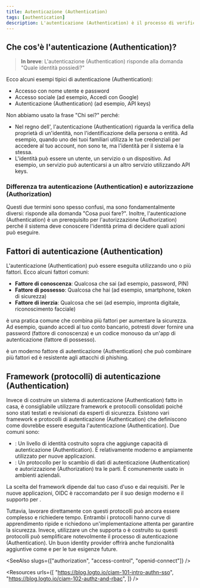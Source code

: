 ```yaml
---
title: Autenticazione (Authentication)
tags: [authentication]
description: L'autenticazione (Authentication) è il processo di verifica della proprietà dell'identità (ad esempio, utente o servizio). È la base dei sistemi di gestione delle identità e degli accessi (IAM) ed è essenziale per proteggere applicazioni e servizi.
---
```


## Che cos'è l'autenticazione (Authentication)?

> **In breve**: L'autenticazione (Authentication) risponde alla domanda "Quale identità possiedi?"

Ecco alcuni esempi tipici di autenticazione (Authentication):

- Accesso con nome utente e password
- Accesso sociale (ad esempio, Accedi con Google)
- Autenticazione (Authentication) <Ref slug="machine-to-machine" /> (ad esempio, API keys)

Non abbiamo usato la frase "Chi sei?" perché:

- Nel regno dell'<Ref slug="iam" />, l'autenticazione (Authentication) riguarda la verifica della proprietà di un'identità, non l'identificazione della persona o entità. Ad esempio, quando uno dei tuoi familiari utilizza le tue credenziali per accedere al tuo account, non sono te, ma l'identità per il sistema è la stessa.
- L'identità può essere un utente, un servizio o un dispositivo. Ad esempio, un servizio può autenticarsi a un altro servizio utilizzando API keys.

### Differenza tra autenticazione (Authentication) e autorizzazione (Authorization)

Questi due termini sono spesso confusi, ma sono fondamentalmente diversi: <Ref slug="authorization" /> risponde alla domanda "Cosa puoi fare?". Inoltre, l'autenticazione (Authentication) è un prerequisito per l'autorizzazione (Authorization) perché il sistema deve conoscere l'identità prima di decidere quali azioni può eseguire.

## Fattori di autenticazione (Authentication)

L'autenticazione (Authentication) può essere eseguita utilizzando uno o più fattori. Ecco alcuni fattori comuni:

- **Fattore di conoscenza**: Qualcosa che sai (ad esempio, password, PIN)
- **Fattore di possesso**: Qualcosa che hai (ad esempio, smartphone, token di sicurezza)
- **Fattore di inerzia**: Qualcosa che sei (ad esempio, impronta digitale, riconoscimento facciale)

<Ref slug="mfa" /> è una pratica comune che combina più fattori per aumentare la sicurezza. Ad esempio, quando accedi al tuo conto bancario, potresti dover fornire una password (fattore di conoscenza) e un codice monouso da un'app di autenticazione (fattore di possesso).

<Ref slug="passkey" /> è un moderno fattore di autenticazione (Authentication) che può combinare più fattori ed è resistente agli attacchi di phishing.

## Framework (protocolli) di autenticazione (Authentication)

Invece di costruire un sistema di autenticazione (Authentication) fatto in casa, è consigliabile utilizzare framework e protocolli consolidati poiché sono stati testati e revisionati da esperti di sicurezza. Esistono vari framework e protocolli di autenticazione (Authentication) che definiscono come dovrebbe essere eseguita l'autenticazione (Authentication). Due comuni sono:

- <Ref slug="openid-connect" />: Un livello di identità costruito sopra <Ref slug="oauth-2.0" /> che aggiunge capacità di autenticazione (Authentication). È relativamente moderno e ampiamente utilizzato per nuove applicazioni.
- <Ref slug="saml" />: Un protocollo per lo scambio di dati di autenticazione (Authentication) e autorizzazione (Authorization) tra le parti. È comunemente usato in ambienti aziendali.

La scelta del framework dipende dal tuo caso d'uso e dai requisiti. Per le nuove applicazioni, OIDC è raccomandato per il suo design moderno e il supporto per <Ref slug="jwt" />.

Tuttavia, lavorare direttamente con questi protocolli può ancora essere complesso e richiedere tempo. Entrambi i protocolli hanno curve di apprendimento ripide e richiedono un'implementazione attenta per garantire la sicurezza. Invece, utilizzare un <Ref slug="identity-provider" /> che supporta o è costruito su questi protocolli può semplificare notevolmente il processo di autenticazione (Authentication). Un buon identity provider offrirà anche funzionalità aggiuntive come <Ref slug="mfa" /> e <Ref slug="single-sign-on" /> per le tue esigenze future.

<SeeAlso slugs={["authorization", "access-control", "openid-connect"]} />

<Resources
  urls={[
    "https://blog.logto.io/ciam-101-intro-authn-sso",
    "https://blog.logto.io/ciam-102-authz-and-rbac",
  ]}
/>